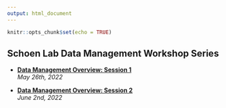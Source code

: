 ```yaml
---
output: html_document
---
```

  ```r
knitr::opts_chunk$set(echo = TRUE)
```

## **Schoen Lab Data Management Workshop Series**

* [**Data Management Overview: Session 1**](slides/data_mgmt_part1.html)  
*May 26th, 2022*
  
* [**Data Management Overview: Session 2**](slides/data_mgmt_part2.html)  
*June 2nd, 2022*
  